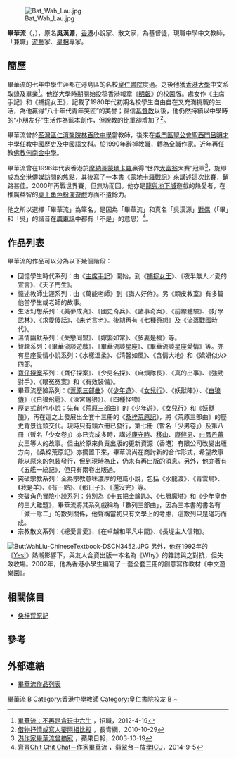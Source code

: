 {{Inappropriate tone |time=2012-06-17T08:12:53+00:00 }}
[[File:Bat_Wah_Lau.jpg|thumb]]

'''畢華流'''（{{lang-en|'''Christopher Woo'''}}，{{bd|1961年|7月14日|catIdx=W吳}}），原名'''吳漢源'''，[[香港|香港]]小說家、散文家，為基督徒，現職中學中文教師，「兼職」[[遊戲|遊藝]]家、[[星相|星相]]專家。

== 簡歷 ==
畢華流的七年中學生涯都在港島區的名校[[皇仁書院|皇仁書院]]度過。之後他獲[[香港大學|香港大學]]中文系取錄及畢業<ref>[http://www.jiujik.com/resources/article/%E7%95%A2%E8%8F%AF%E6%B5%81%EF%BC%9A%E4%B8%8D%E5%86%8D%E6%98%AF%E8%B2%AA%E7%8E%A9%E4%B8%AD%E5%85%AD%E7%94%9F 畢華流：不再是貪玩中六生] {{webarchive|url=https://web.archive.org/web/20160304205406/http://www.jiujik.com/resources/article/%E7%95%A2%E8%8F%AF%E6%B5%81%EF%BC%9A%E4%B8%8D%E5%86%8D%E6%98%AF%E8%B2%AA%E7%8E%A9%E4%B8%AD%E5%85%AD%E7%94%9F |date=2016-03-04 }}，招職，2012-4-19</ref>。他從大學時期開始投稿香港報章《[[明報|明報]]》的校園版。處女作《主席手記》和《捕捉女王》，記載了1980年代初期名校學生自由自在又充滿挑戰的生活，為他贏得“八十年代青年笑匠”的美譽；歸信[[基督教|基督教]]以後，他仍然持續以中學時的“小朋友仔”生活作為藍本創作，但說教的比重卻增加了<ref>[https://www.e123.hk/ElderlyPro/details/38779/74 借物抒情或寫人要兩相比擬] {{Wayback|url=https://www.e123.hk/ElderlyPro/details/38779/74 |date=20141129211904 }}，長青網，2010-10-29</ref>。

畢華流曾於[[荃灣區|荃灣區]][[仁濟醫院林百欣中學|仁濟醫院林百欣中學]]當教師，後來在[[屯門區|屯門區]][[聖公會聖西門呂明才中學|聖公會聖西門呂明才中學]]任教中國歷史及中國語文科。於1990年辭掉教職，轉為全職作家。近年再任教[[佛教何南金中學|佛教何南金中學]]。

畢華流曾在1996年代表香港於[[摩納哥|摩納哥]][[蒙地卡羅|蒙地卡羅]]贏得“世界[[地產大亨|大富翁]]大賽”冠軍<ref>[http://hk.apple.nextmedia.com/international/art/20031019/3608690 港作家畢華流曾摘冠] {{Wayback|url=http://hk.apple.nextmedia.com/international/art/20031019/3608690 |date=20141129041007 }}，蘋果日報，2003-10-19</ref>，旋即成為全港傳媒訪問的焦點，其後寫了一本書《[[蒙地卡羅戰記|蒙地卡羅戰記]]》來講述這次比賽，銷路甚佳。2000年再戰世界賽，但無功而回。他亦是[[龍與地下城|龍與地下城]]遊戲的熱愛者，在推廣益智的[[桌上角色扮演遊戲|桌上角色扮演遊戲]]方面不遺餘力。

他之所以選擇「畢華流」為筆名，是因為「畢華流」和真名「吳漢源」[[對偶|對偶]]（「畢」和「吳」的諧音在[[粤语|廣東話]]中都有「不是」的意思）<ref>[http://programme.tvb.com/kids/afterschool/episode/20140905/ 齊齊Chit Chit Chat－作家畢華流] {{Wayback|url=http://programme.tvb.com/kids/afterschool/episode/20140905/ |date=20141129190716 }}，[[翡翠台|翡翠台]]－[[放學ICU|放學ICU]]，2014-9-5</ref>。

== 作品列表 ==
畢華流的作品可以分為以下幾個階段：
* 回憶學生時代系列：由《[[主席手記|主席手記]]》開始，到《[[捕捉女王|捕捉女王]]》、《夜半無人／愛的宣言》、《天子門生》。
* 憶述教師生涯系列：由《萬能老師》到《誨人好倦》。另《頑皮教室》有多篇他當學生或老師的故事。
* 生活幻想系列：《美夢成真》、《國史奇兵》、《諸事奇案》、《前線體驗》、《好學武林》、《求愛傻話》、《未老言老》。後期再有《七種奇想》及《流落戰國時代》。
* 溫情幽默系列：《失戀同盟》、《嫁娶如常》、《多妻是福》等。
* 智趣系列：《畢華流談遊戲》、《畢華流談星座》、《畢華流談星座愛情》等。亦有星座愛情小說系列：《水樣溫柔》、《清馨如風》、《含情大地》和《嬌妍似火》四部。
* [[寶仔探案|寶仔探案]]系列：《寶仔探案》、《少男名探》、《麻煩隊長》、《真的出事》、《強勁對手》、《眼冤冤案》和《有效裝備》。
* 畢華流歷險系列：《[[荒原三部曲|荒原三部曲]]》（《[[少年游_(畢華流)|少年遊]]》、《[[女兒行|女兒行]]》、《妖獸陣》）、《[[白狼傳|白狼傳]]》（《白狼飛雹》、《深宮屠狼》）、《四種怪物》
* 歷史式創作小說：先有《[[荒原三部曲|荒原三部曲]]》的《[[少年游_(畢華流)|少年遊]]》、《[[女兒行|女兒行]]》和《[[妖獸陣|妖獸陣]]》，再在這之上發展出全套十三冊的《[[桑梓荒原記|桑梓荒原記]]》，將《荒原三部曲》的歷史背景從頭交代。現時只有頭六冊已發行，第七冊（暫名「少男卷」）及第八冊（暫名「少女卷」）亦已完成多時，講述[[康守時|康守時]]、[[移山|移山]]、[[康健男|康健男]]、[[白聶丹蕾|白聶丹蕾]]女王等人的故事。但由於原來負責出版的更新資源（香港）有限公司改變出版方向，《桑梓荒原記》亦擱置下來，畢華流尚在商討新的合作形式，希望故事能以原來的包裝發行，但到現時為止，仍未有再出版的消息。另外，他亦著有《五艦一統記》，但只有兩卷出版過。
* 突破宗教系列：全為宗教意味濃厚的短篇小說，包括《水龍渡》、《青雲鳥》、《我是羊》、《有一點》、《那日子》、《還沒完》等。
* 突破角色冒險小說系列：分別為《十五把金鑰匙》、《七層魔塔》和《少年皇帝的三大難題》，畢華流將其系列戲稱為「數列三部曲」，因為三本書的書名有「減一除二」的數列關係，他聲稱當初只有文學上的考慮，這數列只是碰巧而成。
* 宗教散文系列：《總愛言愛》、《在卓越和平凡中間》、《長堤主人信箱》。

[[File:ButtWahLiu-ChineseTextbook-DSCN3452.JPG|thumb]]
另外，他在1992年的《[[Yes!|Yes!]]》熱潮影響下，與友人合資出版一本名為《Why》的雜誌與之對抗，但失敗收場。2002年，他為香港小學生編寫了一套全套三冊的創意寫作教材《中文遊樂園》。

== 相關條目 ==
* [[桑梓荒原記|桑梓荒原記]]

== 參考 ==
<references />

== 外部連結 ==
* [http://chairmanbutt.wikia.com/wiki/畢華流作品列表 畢華流作品列表] {{Wayback|url=http://chairmanbutt.wikia.com/wiki/%E7%95%A2%E8%8F%AF%E6%B5%81%E4%BD%9C%E5%93%81%E5%88%97%E8%A1%A8 |date=20160309044322 }}

[[Category:畢華流|]]
[[Category:香港作家|B]]
[[Category:香港中學教師|Category:香港中學教師]]
[[Category:皇仁書院校友|Category:皇仁書院校友]]
[[Category:香港大學校友|B]]
[[Category:吳姓|~]]